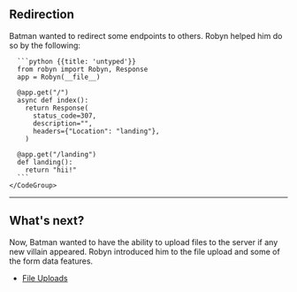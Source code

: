 ## Redirection

Batman wanted to redirect some endpoints to others. Robyn helped him do so by the following:

<Row>
  <Col>
  </Col>
  <Col sticky>
    <CodeGroup title="Request">

      ```python {{title: 'untyped'}}
      from robyn import Robyn, Response
      app = Robyn(__file__)

      @app.get("/")
      async def index():
        return Response(
          status_code=307,
          description="",
          headers={"Location": "landing"},
        )

      @app.get("/landing")
      def landing():
        return "hii!"
      ```
    </CodeGroup>
  </Col>
</Row>

---

## What's next?

Now, Batman wanted to have the ability to upload files to the server if any new villain appeared. Robyn introduced him to the file upload and some of the form data features. 

- [File Uploads](/documentation/en/api_reference/file-uploads)
